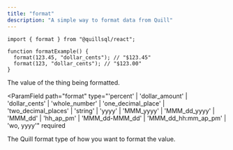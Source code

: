 ```yaml
---
title: "format"
description: "A simple way to format data from Quill"
---
```


```tsx App.tsx
import { format } from "@quillsql/react";

function formatExample() {
  format(123.45, "dollar_cents"); // "$123.45"
  format(123, "dollar_cents"); // "$123.00"
}
```

<ParamField path="value" type="string" required>
  The value of the thing being formatted.
</ParamField>

<ParamField
  path="format"
  type="'percent' |
	'dollar_amount' | 
    'dollar_cents' | 
    'whole_number' | 
    'one_decimal_place' | 
    'two_decimal_places' | 
    'string' | 
    'yyyy' | 
    'MMM_yyyy' | 
    'MMM_dd_yyyy' | 
    'MMM_dd' | 
    'hh_ap_pm' | 
    'MMM_dd-MMM_dd' | 
    'MMM_dd_hh:mm_ap_pm' | 
    'wo, yyyy'"
  required
>
  The Quill format type of how you want to format the value.
</ParamField>
